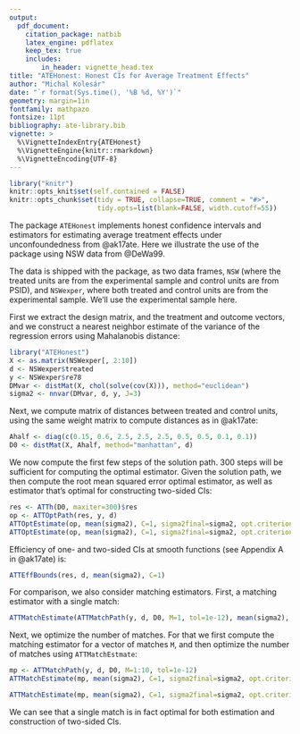 ```yaml
---
output:
  pdf_document:
    citation_package: natbib
    latex_engine: pdflatex
    keep_tex: true
    includes:
        in_header: vignette_head.tex
title: "ATEHonest: Honest CIs for Average Treatment Effects"
author: "Michal Kolesár"
date: "`r format(Sys.time(), '%B %d, %Y')`"
geometry: margin=1in
fontfamily: mathpazo
fontsize: 11pt
bibliography: ate-library.bib
vignette: >
  %\VignetteIndexEntry{ATEHonest}
  %\VignetteEngine{knitr::rmarkdown}
  %\VignetteEncoding{UTF-8}
---
```


```r
library("knitr")
knitr::opts_knit$set(self.contained = FALSE)
knitr::opts_chunk$set(tidy = TRUE, collapse=TRUE, comment = "#>",
                      tidy.opts=list(blank=FALSE, width.cutoff=55))
```

The package `ATEHonest` implements honest confidence intervals and estimators
for estimating average treatment effects under unconfoundedness from @ak17ate.
Here we illustrate the use of the package using NSW data from @DeWa99.

The data is shipped with the package, as two data frames, `NSW` (where the
treated units are from the experimental sample and control units are from PSID),
and `NSWexper`, where both treated and control units are from the experimental
sample. We'll use the experimental sample here.

First we extract the design matrix, and the treatment and outcome vectors, and
we construct a nearest neighbor estimate of the variance of the regression
errors using Mahalanobis distance:

```r
library("ATEHonest")
X <- as.matrix(NSWexper[, 2:10])
d <- NSWexper$treated
y <- NSWexper$re78
DMvar <- distMat(X, chol(solve(cov(X))), method="euclidean")
sigma2 <- nnvar(DMvar, d, y, J=3)
```

Next, we compute matrix of distances between treated and control units, using
the same weight matrix to compute distances as in @ak17ate:
```r
Ahalf <- diag(c(0.15, 0.6, 2.5, 2.5, 2.5, 0.5, 0.5, 0.1, 0.1))
D0 <- distMat(X, Ahalf, method="manhattan", d)
```

We now compute the first few steps of the solution path. 300 steps will be
sufficient for computing the optimal estimator. Given the solution path, we then
compute the root mean squared error optimal estimator, as well as estimator
that's optimal for constructing two-sided CIs:

```r
res <- ATTh(D0, maxiter=300)$res
op <- ATTOptPath(res, y, d)
ATTOptEstimate(op, mean(sigma2), C=1, sigma2final=sigma2, opt.criterion="RMSE")
ATTOptEstimate(op, mean(sigma2), C=1, sigma2final=sigma2, opt.criterion="FLCI")
```

Efficiency of one- and two-sided CIs at smooth functions (see Appendix A in @ak17ate) is:
```r
ATTEffBounds(res, d, mean(sigma2), C=1)
```

For comparison, we also consider matching estimators. First, a matching
estimator with a single match:

```r
ATTMatchEstimate(ATTMatchPath(y, d, D0, M=1, tol=1e-12), mean(sigma2), C=1, sigma2final=sigma2)
```

Next, we optimize the number of matches. For that we first compute the matching
estimator for a vector of matches `M`, and then optimize the number of matches
using `ATTMatchEstmate`:

```r
mp <- ATTMatchPath(y, d, D0, M=1:10, tol=1e-12)
ATTMatchEstimate(mp, mean(sigma2), C=1, sigma2final=sigma2, opt.criterion="FLCI")

ATTMatchEstimate(mp, mean(sigma2), C=1, sigma2final=sigma2, opt.criterion="RMSE")
```
We can see that a single match is in fact optimal for both estimation and construction of two-sided CIs.
